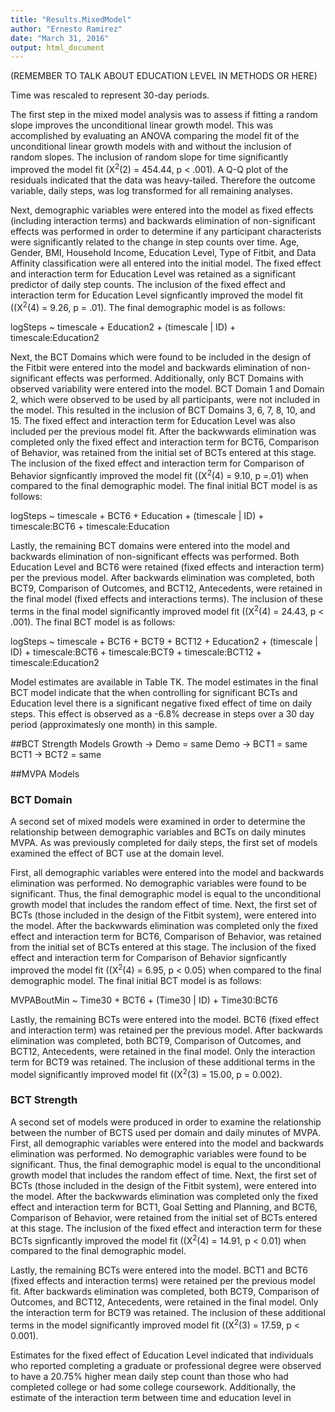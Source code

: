 ```yaml
---
title: "Results.MixedModel"
author: "Ernesto Ramirez"
date: "March 31, 2016"
output: html_document
---
```


(REMEMBER TO TALK ABOUT EDUCATION LEVEL IN METHODS OR HERE)

Time was rescaled to represent 30-day periods. 

The first step in the mixed model analysis was to assess if fitting a random slope improves the unconditional linear growth model. This was accomplished by evaluating an ANOVA comparing the model fit of the unconditional linear growth models with and without the inclusion of random slopes. The inclusion of random slope for time significantly improved the model fit (X^2^(2) = 454.44, p < .001). A Q-Q plot of the residuals indicated that the data was heavy-tailed. Therefore the outcome variable, daily steps, was log transformed for all remaining analyses. 

Next, demographic variables were entered into the model as fixed effects (including interaction terms) and backwards elimination of non-significant effects was performed in order to determine if any participant characterists were significantly related to the change in step counts over time. Age, Gender, BMI, Household Income, Education Level, Type of Fitbit, and Data Affinity classification were all entered into the initial model. The fixed effect and interaction term for Education Level was retained as a significant predictor of daily step counts. The inclusion of the fixed effect and interaction term for Education Level signficantly improved the model fit ((X^2^(4) = 9.26, p = .01).
The final demographic model is as follows:

logSteps ~ timescale + Education2 + (timescale | ID) + timescale:Education2

Next, the BCT Domains which were found to be included in the design of the Fitbit were entered into the model and backwards elimination of non-significant effects was performed. Additionally, only BCT Domains with observed variability were entered into the model. BCT Domain 1 and  Domain 2, which were observed to be used by all participants, were not included in the model. This resulted in the inclusion of BCT Domains 3, 6, 7, 8, 10, and 15. The fixed effect and interaction term for Education Level was also included per the previous model fit. After the backwwards elimination was completed only the fixed effect and interaction term for BCT6, Comparison of Behavior, was retained from the initial set of BCTs entered at this stage. The inclusion of the fixed effect and interaction term for Comparison of Behavior signficantly improved the model fit ((X^2^(4) = 9.10, p =.01) when compared to the final demographic model. The final initial BCT model is as follows:

logSteps ~ timescale + BCT6 + Education + (timescale | ID) + timescale:BCT6 + timescale:Education

Lastly, the remaining BCT domains were entered into the model and backwards elimination of non-significant effects was performed. Both Education Level and BCT6 were retained (fixed effects and interaction term) per the previous model. After backwards elimination was completed, both BCT9, Comparison of Outcomes, and BCT12, Antecedents, were retained in the final model (fixed effects and interactions terms). The inclusion of these terms in the final model significantly improved model fit  ((X^2^(4) = 24.43, p < .001). The final BCT model is as follows:

logSteps ~ timescale + BCT6 + BCT9 + BCT12 + Education2 + (timescale | ID) + timescale:BCT6 + timescale:BCT9 + timescale:BCT12 + timescale:Education2

Model estimates are available in Table TK. The model estimates in the final BCT model indicate that the when controlling for significant BCTs and Education level there is a significant negative fixed effect of time on daily steps. This effect is observed as a -6.8% decrease in steps over a 30 day period (approximatesly one month) in this sample. 

##BCT Strength Models
Growth -> Demo = same
Demo -> BCT1 = same
BCT1 -> BCT2 = same



##MVPA Models

### BCT Domain
A second set of mixed models were examined in order to determine the relationship between demographic variables and BCTs on daily minutes MVPA. As was previously completed for daily steps, the first set of models examined the effect of BCT use at the domain level. 

First, all demographic variables were entered into the model and backwards elimination was performed. No demographic variables were found to be significant. Thus, the final demographic model is equal to the unconditional growth model that includes the random effect of time. Next, the first set of BCTs (those included in the design of the Fitbit system), were entered into the model. After the backwwards elimination was completed only the fixed effect and interaction term for BCT6, Comparison of Behavior, was retained from the initial set of BCTs entered at this stage. The inclusion of the fixed effect and interaction term for Comparison of Behavior signficantly improved the model fit ((X^2^(4) = 6.95, p < 0.05) when compared to the final demographic model. The final initial BCT model is as follows:

MVPABoutMin ~ Time30 + BCT6 + (Time30 | ID) + Time30:BCT6

Lastly, the remaining BCTs were entered into the model. BCT6 (fixed effect and interaction term) was retained per the previous model. After backwards elimination was completed, both BCT9, Comparison of Outcomes, and BCT12, Antecedents, were retained in the final model. Only the interaction term for BCT9 was retained. The inclusion of these additional terms in the model significantly improved model fit ((X^2^(3) = 15.00, p = 0.002). 

### BCT Strength

A second set of models were produced in order to examine the relationship between the number of BCTS used per domain and daily minutes of MVPA. First, all demographic variables were entered into the model and backwards elimination was performed. No demographic variables were found to be significant. Thus, the final demographic model is equal to the unconditional growth model that includes the random effect of time. Next, the first set of BCTs (those included in the design of the Fitbit system), were entered into the model. After the backwwards elimination was completed only the fixed effect and interaction term for BCT1, Goal Setting and Planning, and BCT6, Comparison of Behavior, were retained from the initial set of BCTs entered at this stage. The inclusion of the fixed effect and interaction term for these BCTs signficantly improved the model fit ((X^2^(4) = 14.91, p < 0.01) when compared to the final demographic model.

Lastly, the remaining BCTs were entered into the model. BCT1 and BCT6 (fixed effects and interaction terms) were retained per the previous model fit. After backwards elimination was completed, both BCT9, Comparison of Outcomes, and BCT12, Antecedents, were retained in the final model. Only the interaction term for BCT9 was retained. The inclusion of these additional terms in the model significantly improved model fit ((X^2^(3) = 17.59, p < 0.001).





Estimates for the fixed effect of Education Level indicated that individuals who reported completing a graduate or professional degree were observed to have a 20.75% higher mean daily step count than those who had completed college or had some college coursework. Additionally, the  estimate of the interaction term between time and education level in  